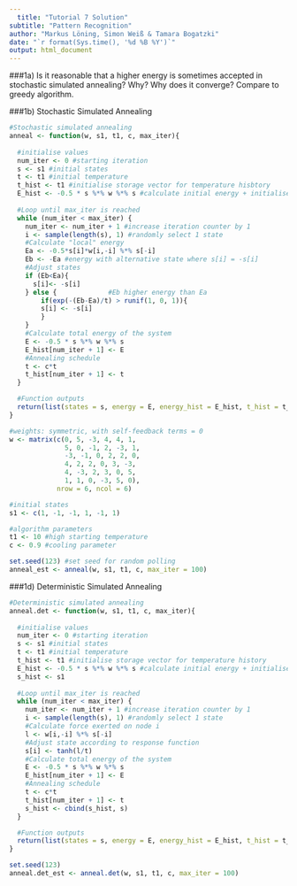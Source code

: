 ```yaml
---
  title: "Tutorial 7 Solution"
subtitle: "Pattern Recognition"
author: "Markus Löning, Simon Weiß & Tamara Bogatzki"
date: "`r format(Sys.time(), '%d %B %Y')`"
output: html_document
---
```

###1a) Is it reasonable that a higher energy is sometimes accepted in stochastic simulated annealing? Why? Why does it converge? Compare to greedy algorithm.


###1b) Stochastic Simulated Annealing
```r
#Stochastic simulated annealing
anneal <- function(w, s1, t1, c, max_iter){
  
  #initialise values
  num_iter <- 0 #starting iteration
  s <- s1 #initial states
  t <- t1 #initial temperature
  t_hist <- t1 #initialise storage vector for temperature hisbtory
  E_hist <- -0.5 * s %*% w %*% s #calculate initial energy + initialise energy history storage vector
  
  #Loop until max_iter is reached
  while (num_iter < max_iter) {
    num_iter <- num_iter + 1 #increase iteration counter by 1
    i <- sample(length(s), 1) #randomly select 1 state
    #Calculate "local" energy
    Ea <- -0.5*s[i]*w[i,-i] %*% s[-i]
    Eb <- -Ea #energy with alternative state where s[i] = -s[i]
    #Adjust states
    if (Eb<Ea){
      s[i]<- -s[i]
    } else {             #Eb higher energy than Ea
        if(exp(-(Eb-Ea)/t) > runif(1, 0, 1)){
        s[i] <- -s[i]
        }
    }
    #Calculate total energy of the system
    E <- -0.5 * s %*% w %*% s
    E_hist[num_iter + 1] <- E
    #Annealing schedule
    t <- c*t 
    t_hist[num_iter + 1] <- t
  }

  #Function outputs
  return(list(states = s, energy = E, energy_hist = E_hist, t_hist = t_hist, num_iter = num_iter))
} 
```

```r
#weights: symmetric, with self-feedback terms = 0
w <- matrix(c(0, 5, -3, 4, 4, 1, 
              5, 0, -1, 2, -3, 1,
              -3, -1, 0, 2, 2, 0, 
              4, 2, 2, 0, 3, -3,
              4, -3, 2, 3, 0, 5,
              1, 1, 0, -3, 5, 0),
            nrow = 6, ncol = 6)

#initial states
s1 <- c(1, -1, -1, 1, -1, 1)

#algorithm parameters
t1 <- 10 #high starting temperature
c <- 0.9 #cooling parameter

set.seed(123) #set seed for random polling
anneal_est <- anneal(w, s1, t1, c, max_iter = 100)
```



###1d) Deterministic Simulated Annealing
```r
#Deterministic simulated annealing
anneal.det <- function(w, s1, t1, c, max_iter){
  
  #initialise values
  num_iter <- 0 #starting iteration
  s <- s1 #initial states
  t <- t1 #initial temperature
  t_hist <- t1 #initialise storage vector for temperature history
  E_hist <- -0.5 * s %*% w %*% s #calculate initial energy + initialise energy history storage vector
  s_hist <- s1
  
  #Loop until max_iter is reached
  while (num_iter < max_iter) {
    num_iter <- num_iter + 1 #increase iteration counter by 1
    i <- sample(length(s), 1) #randomly select 1 state
    #Calculate force exerted on node i
    l <- w[i,-i] %*% s[-i]
    #Adjust state according to response function
    s[i] <- tanh(l/t)
    #Calculate total energy of the system
    E <- -0.5 * s %*% w %*% s
    E_hist[num_iter + 1] <- E
    #Annealing schedule
    t <- c*t 
    t_hist[num_iter + 1] <- t
    s_hist <- cbind(s_hist, s)
  }

  #Function outputs
  return(list(states = s, energy = E, energy_hist = E_hist, t_hist = t_hist, num_iter = num_iter, s_hist = s_hist))
} 

```

```r
set.seed(123)
anneal.det_est <- anneal.det(w, s1, t1, c, max_iter = 100)
```





